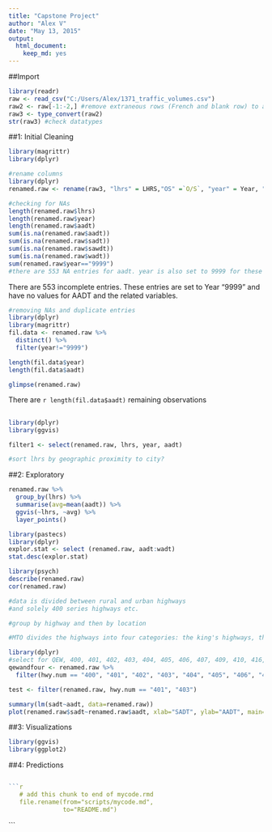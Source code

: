 ```yaml
---
title: "Capstone Project"
author: "Alex V"
date: "May 13, 2015"
output: 
  html_document: 
    keep_md: yes
---
```


##Import 
```r
library(readr)
raw <- read_csv("C:/Users/Alex/1371_traffic_volumes.csv")
raw2 <- raw[-1:-2,] #remove extraneous rows (French and blank row) to allow "readr" to reparse variables types correctly
raw3 <- type_convert(raw2)
str(raw3) #check datatypes
```

##1: Initial Cleaning
```r
library(magrittr)
library(dplyr)

#rename columns
library(dplyr)
renamed.raw <- rename(raw3, "lhrs" = LHRS,"OS" =`O/S`, "year" = Year, "hwy.num" = `Hwy #`, "hwy.let" = `Hwy Let`, "hwy.type" = `Hwy Type (Text)`, "location" = `Location Description`, "reg" = Reg, "section.len" = `Section Length`, "conn.link.len" = `Connecting Link Length`, "sec.description" = `Secondary Description (for Connecting Links, Regional Boundarys,etc)`, "travel.pattern" = `Travel Pattern`, "dhv.percent" = `DHV %`, "directional.split" = `Directional Split`, "aadt" = AADT, "annual.aadt.change" = `Yearly % Change in AADT`, "decade.change" = `10 Year % Change in AADT`, "sadt" = SADT, "sawdt" = SAWDT, "wadt" = WADT)
```

```r
#checking for NAs
length(renamed.raw$lhrs)
length(renamed.raw$year)
length(renamed.raw$aadt)
sum(is.na(renamed.raw$aadt))
sum(is.na(renamed.raw$sadt))
sum(is.na(renamed.raw$sawdt))
sum(is.na(renamed.raw$wadt))
sum(renamed.raw$year=="9999")
#there are 553 NA entries for aadt. year is also set to 9999 for these entries
```
There are 553 incomplete entries. These entries are set to Year "9999" and have no values for AADT and the related variables.

```r
#removing NAs and duplicate entries
library(dplyr)
library(magrittr)
fil.data <- renamed.raw %>%
  distinct() %>%
  filter(year!="9999")

length(fil.data$year)
length(fil.data$aadt)

glimpse(renamed.raw)
```

There are `r length(fil.data$aadt)` remaining observations

##
``` r
library(dplyr)
library(ggvis)

filter1 <- select(renamed.raw, lhrs, year, aadt)

#sort lhrs by geographic proximity to city?

```

##2: Exploratory
```r
renamed.raw %>%
  group_by(lhrs) %>%
  summarise(avg=mean(aadt)) %>%
  ggvis(~lhrs, ~avg) %>%
  layer_points()
```

```r
library(pastecs)
library(dplyr)
explor.stat <- select (renamed.raw, aadt:wadt)
stat.desc(explor.stat)
```

```r
library(psych)
describe(renamed.raw)
cor(renamed.raw)
```

```r
#data is divided between rural and urban highways
#and solely 400 series highways etc.

#group by highway and then by location
```

```r
#MTO divides the highways into four categories: the king's highways, the secondary highways, the tertiary roads, and selected 7000 series highways. the king's highways will be further grouped into the 400 series highways +  the QEW.

library(dplyr)
#select for QEW, 400, 401, 402, 403, 404, 405, 406, 407, 409, 410, 416, 417, 420, 427)
qewandfour <- renamed.raw %>%
  filter(hwy.num == "400", "401", "402", "403", "404", "405", "406", "407", "409", "410", "416", "417", "420", "427")

test <- filter(renamed.raw, hwy.num == "401", "403")  

```


```r
summary(lm(sadt~aadt, data=renamed.raw))
plot(renamed.raw$sadt~renamed.raw$aadt, xlab="SADT", ylab="AADT", main="Plot of SADT and AADT")

```

##3: Visualizations

```r
library(ggvis)
library(ggplot2)
```



##4: Predictions
```r

```

```r
```r
   # add this chunk to end of mycode.rmd
   file.rename(from="scripts/mycode.md", 
               to="README.md")
```
```


